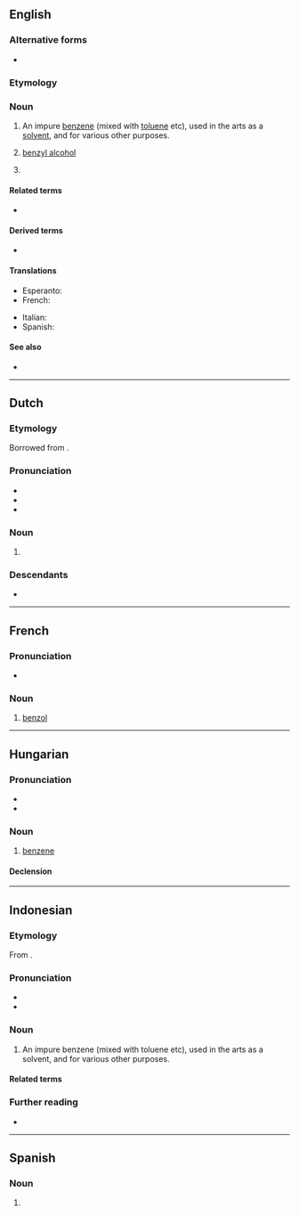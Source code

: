 {{also|Benzol}}
==English==

===Alternative forms===
* {{l|en|benzole}}

===Etymology===
{{confix|en|benzo|ol|gloss2=oil}}

===Noun===
{{en-noun}}

# {{lb|en|organic chemistry}} An impure [[benzene]] (mixed with [[toluene]] etc), used in the arts as a [[solvent]], and for various other purposes.
# {{lb|en|organic chemistry|obsolete}}  [[benzyl alcohol]]
# {{lb|en|obsolete}} {{synonym of|benzene|lang=en}}

====Related terms====
* {{l|en|benzene}}

====Derived terms====
* {{l|en|monochlorobenzol}}

====Translations====
{{trans-top|an impure benzene}}
* Esperanto: {{t|eo|benzolo}}
* French: {{t+|fr|benzol|m}}
{{trans-mid}}
* Italian: {{t|it|benzolo|m}}
* Spanish: {{t|es|benzol|m}}
{{trans-bottom}}

====See also====
* {{projectlink|wikipedia}}

----

==Dutch==

===Etymology===
Borrowed from {{bor|nl|de|Benzol}}.

===Pronunciation===
* {{IPA|lang=nl|/bɛnˈzɔl/}}
* {{hyphenation|lang=nl|ben|zol}}
* {{rhymes|lang=nl|ɔl}}

===Noun===
{{nl-noun|n|-|-}}

# {{lb|nl|dated}} {{l|en|benzene}}
#: {{syn|nl|benzeen|fenyl}}

===Descendants===
* {{desc|id|benzol}}
----

==French==

===Pronunciation===
* {{fr-IPA|binzol}}

===Noun===
{{fr-noun|m}}

# [[#English|benzol]]

----

==Hungarian==

===Pronunciation===
* {{hu-IPA}}
* {{hyphenation|ben|zol|lang=hu}}

===Noun===
{{hu-noun|ok}}

# {{lb|hu|organic compound}} [[benzene]]

====Declension====
{{hu-infl-nom|benzolo|o|-}}{{hu-pos-otok|benzol|j|jai}}

----
==Indonesian==
{{wikipedia||lang=id}}

===Etymology===
From {{bor|id|nl|benzol}}.

===Pronunciation===
* {{IPA|/ben.zol/||lang=id}}
* {{hyphenation|bén|zol|lang=id}}

===Noun===
{{head|id|noun}}
# An impure benzene (mixed with toluene etc), used in the arts as a solvent, and for various other purposes.

====Related terms====
{{rel2|lang=id|
| bensin
| benzena
|}}

===Further reading===
* {{R:KBBI Daring}}
----

==Spanish==

===Noun===
{{es-noun|m|-}}

# {{l|en|benzol}}